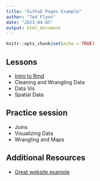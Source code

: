 ```yaml
---
title: "Github Pages Example"
author: "Ted Flynn"
date: "2023-04-05"
output: html_document
---
```


```r
knitr::opts_chunk$set(echo = TRUE)
```

## Lessons
- [Intro to Rmd](intro-to-rmarkdown.html)
- Cleaning and Wrangling Data
- Data Vis
- Spatial Data

## Practice session
- Joins
- Visualizing Data
- Wrangling and Maps

## Additional Resources
- [Great website example](https://emp-des.github.io/emp-reports/index.html)